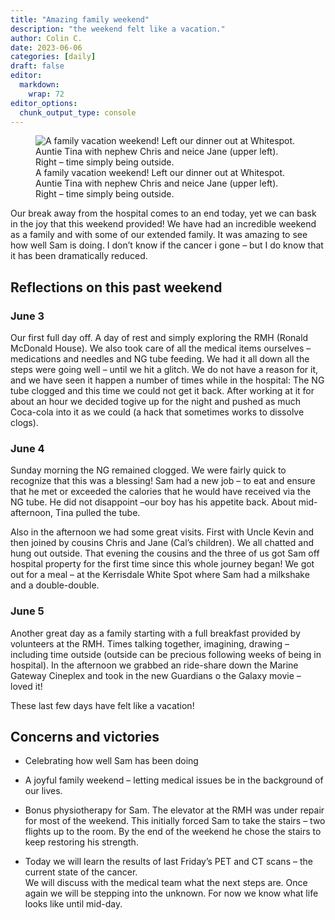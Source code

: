 ```yaml
---
title: "Amazing family weekend"
description: "the weekend felt like a vacation."
author: Colin C.
date: 2023-06-06
categories: [daily]
draft: false
editor: 
  markdown: 
    wrap: 72
editor_options: 
  chunk_output_type: console
---
```


![A family vacation weekend! Left our dinner out at Whitespot. Auntie
Tina with nephew Chris and neice Jane (upper left). Right -- time simply being
outside.](https://samsstory.s3.ca-central-1.amazonaws.com/weekend-vacation.jpg)

Our break away from the hospital comes to an end today, yet we can bask
in the joy that this weekend provided! We have had an incredible weekend
as a family and with some of our extended family. It was amazing to see
how well Sam is doing. I don't know if the cancer i gone -- but I do
know that it has been dramatically reduced.

## Reflections on this past weekend

### June 3

Our first full day off. A day of rest and simply exploring the RMH
(Ronald McDonald House). We also took care of all the medical items
ourselves -- medications and needles and NG tube feeding. We had it all
down all the steps were going well -- until we hit a glitch. We do not
have a reason for it, and we have seen it happen a number of times while
in the hospital: The NG tube clogged and this time we could not get it
back. After working at it for about an hour we decided togive up for the
night and pushed as much Coca-cola into it as we could (a hack that
sometimes works to dissolve clogs).

### June 4

Sunday morning the NG remained clogged. We were fairly quick to
recognize that this was a blessing! Sam had a new job -- to eat and
ensure that he met or exceeded the calories that he would have received
via the NG tube. He did not disappoint --our boy has his appetite back.
About mid-afternoon, Tina pulled the tube.

Also in the afternoon we had some great visits. First with Uncle Kevin
and then joined by cousins Chris and Jane (Cal's children). We all
chatted and hung out outside. That evening the cousins and the three of
us got Sam off hospital property for the first time since this whole
journey began! We got out for a meal -- at the Kerrisdale White Spot
where Sam had a milkshake and a double-double.

### June 5

Another great day as a family starting with a full breakfast provided by
volunteers at the RMH. Times talking together, imagining, drawing --
including time outside (outside can be precious following weeks of being
in hospital). In the afternoon we grabbed an ride-share down the Marine
Gateway Cineplex and took in the new Guardians o the Galaxy movie --
loved it!

These last few days have felt like a vacation!

## Concerns and victories

-   Celebrating how well Sam has been doing

-   A joyful family weekend -- letting medical issues be in the
    background of our lives.

-   Bonus physiotherapy for Sam. The elevator at the RMH was under
    repair for most of the weekend. This initially forced Sam to take
    the stairs -- two flights up to the room. By the end of the weekend
    he chose the stairs to keep restoring his strength.

-   Today we will learn the results of last Friday's PET and CT scans --
    the current state of the cancer.\
    We will discuss with the medical team what the next steps are. Once
    again we will be stepping into the unknown. For now we know what
    life looks like until mid-day.
